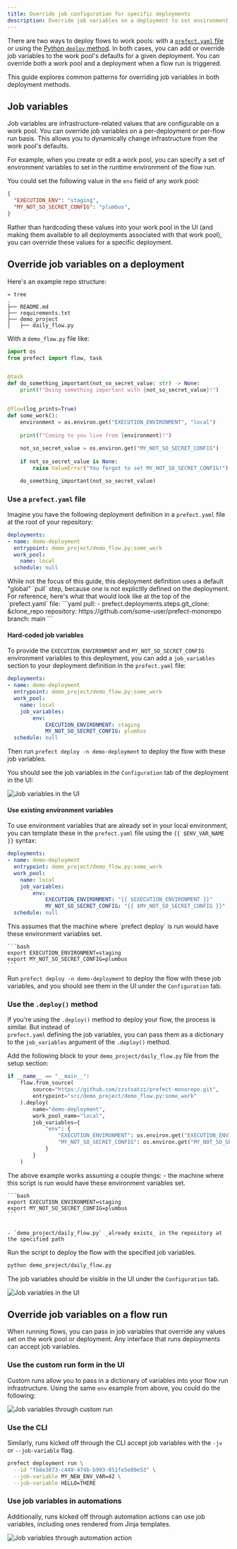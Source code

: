 ```yaml
---
title: Override job configuration for specific deployments
description: Override job variables on a deployment to set environment variables, specify a Docker image, allocate resources, and more.
---
```


There are two ways to deploy flows to work pools: with a [`prefect.yaml` file](/3.0/deploy/infrastructure-concepts/prefect-yaml) or using the [Python `deploy` method](/3.0/deploy/infrastructure-concepts/deploy-via-python). 
In both cases, you can add or override job variables to the work pool's defaults for a given deployment.
You can override both a work pool and a deployment when a flow run is triggered. 

This guide explores common patterns for overriding job variables in 
both deployment methods.

## Job variables

Job variables are infrastructure-related values that are configurable on a work pool. 
You can override job variables on a per-deployment or 
per-flow run basis. This allows you to dynamically change infrastructure from the work pool's defaults.

For example, when you create or edit a work pool, you can specify a set of environment variables to set in the 
runtime environment of the flow run.

You could set the following value in the `env` field of any work pool:
```json
{
  "EXECUTION_ENV": "staging",
  "MY_NOT_SO_SECRET_CONFIG": "plumbus",
}
```

Rather than hardcoding these values into your work pool in the UI (and making them available to all 
deployments associated with that work pool), you can override these values for a specific deployment.

## Override job variables on a deployment

Here's an example repo structure:
```
» tree
.
├── README.md
├── requirements.txt
├── demo_project
│   ├── daily_flow.py
```

With a `demo_flow.py` file like:

```python
import os
from prefect import flow, task


@task
def do_something_important(not_so_secret_value: str) -> None:
    print(f"Doing something important with {not_so_secret_value}!")


@flow(log_prints=True)
def some_work():
    environment = os.environ.get("EXECUTION_ENVIRONMENT", "local")
    
    print(f"Coming to you live from {environment}!")
    
    not_so_secret_value = os.environ.get("MY_NOT_SO_SECRET_CONFIG")
    
    if not_so_secret_value is None:
        raise ValueError("You forgot to set MY_NOT_SO_SECRET_CONFIG!")

    do_something_important(not_so_secret_value)
```
### Use a `prefect.yaml` file

Imagine you have the following deployment definition in a `prefect.yaml` file at the 
root of your repository:

```yaml
deployments:
- name: demo-deployment
  entrypoint: demo_project/demo_flow.py:some_work
  work_pool:
    name: local
  schedule: null
```

<Note>
    While not the focus of this guide, this deployment definition uses a default "global" `pull` step, 
    because one is not explicitly defined on the deployment. For reference, here's what that would look like at 
    the top of the `prefect.yaml` file:
    ```yaml
    pull:
    - prefect.deployments.steps.git_clone: &clone_repo
        repository: https://github.com/some-user/prefect-monorepo
        branch: main
    ```
</Note>

#### Hard-coded job variables
To provide the `EXECUTION_ENVIRONMENT` and `MY_NOT_SO_SECRET_CONFIG` environment variables to this deployment, 
you can add a `job_variables` section to your deployment definition in the `prefect.yaml` file:

```yaml
deployments:
- name: demo-deployment
  entrypoint: demo_project/demo_flow.py:some_work
  work_pool:
    name: local
    job_variables:
        env:
            EXECUTION_ENVIRONMENT: staging
            MY_NOT_SO_SECRET_CONFIG: plumbus
  schedule: null
```

Then run `prefect deploy -n demo-deployment` to deploy the flow with these job variables.

You should see the job variables in the `Configuration` tab of the deployment in the UI:

![Job variables in the UI](/3.0/img/guides/job-variables.png)

#### Use existing environment variables
To use environment variables that are already set in your local environment, you can template 
these in the `prefect.yaml` file using the `{{ $ENV_VAR_NAME }}` syntax:

```yaml
deployments:
- name: demo-deployment
  entrypoint: demo_project/demo_flow.py:some_work
  work_pool:
    name: local
    job_variables:
        env:
            EXECUTION_ENVIRONMENT: "{{ $EXECUTION_ENVIRONMENT }}"
            MY_NOT_SO_SECRET_CONFIG: "{{ $MY_NOT_SO_SECRET_CONFIG }}"
  schedule: null
```

<Note>
    This assumes that the machine where `prefect deploy` is run would have these environment variables set.

    ```bash
    export EXECUTION_ENVIRONMENT=staging
    export MY_NOT_SO_SECRET_CONFIG=plumbus
    ```
   
</Note>

Run `prefect deploy -n demo-deployment` to deploy the flow with these job variables, 
and you should see them in the UI under the `Configuration` tab.

### Use the `.deploy()` method
If you're using the `.deploy()` method to deploy your flow, the process is similar. But instead of  
`prefect.yaml` defining the job variables, you can pass them as a dictionary to the `job_variables` argument 
of the `.deploy()` method.

Add the following block to your `demo_project/daily_flow.py` file from the setup section:
```python
if __name__ == "__main__":
    flow.from_source(
        source="https://github.com/zzstoatzz/prefect-monorepo.git",
        entrypoint="src/demo_project/demo_flow.py:some_work"
    ).deploy(
        name="demo-deployment",
        work_pool_name="local", 
        job_variables={
            "env": {
                "EXECUTION_ENVIRONMENT": os.environ.get("EXECUTION_ENVIRONMENT", "local"),
                "MY_NOT_SO_SECRET_CONFIG": os.environ.get("MY_NOT_SO_SECRET_CONFIG")
            }
        }
    )
```

<Note>
    The above example works assuming a couple things:
    - the machine where this script is run would have these environment variables set.

    ```bash
    export EXECUTION_ENVIRONMENT=staging
    export MY_NOT_SO_SECRET_CONFIG=plumbus
    ```


    - `demo_project/daily_flow.py` _already exists_ in the repository at the specified path
</Note>

Run the script to deploy the flow with the specified job variables. 

```bash
python demo_project/daily_flow.py
```

The job variables should be visible in the UI under the `Configuration` tab.

![Job variables in the UI](/3.0/img/guides/job-variables.png)


## Override job variables on a flow run

When running flows, you can pass in job variables that override any values set on the work pool or deployment. 
Any interface that runs deployments can accept job variables.

### Use the custom run form in the UI

Custom runs allow you to pass in a dictionary of variables into your flow run infrastructure. Using the same 
`env` example from above, you could do the following:

![Job variables through custom run](/3.0/img/ui/deployment-job-variables.png)

### Use the CLI

Similarly, runs kicked off through the CLI accept job variables with the `-jv` or `--job-variable` flag.

```bash
prefect deployment run \
  --id "fb8e3073-c449-474b-b993-851fe5e80e53" \
  --job-variable MY_NEW_ENV_VAR=42 \
  --job-variable HELLO=THERE
```

### Use job variables in automations

Additionally, runs kicked off through automation actions can use job variables, including ones rendered from Jinja 
templates.

![Job variables through automation action](/3.0/img/ui/automations-action-job-variable.png)



